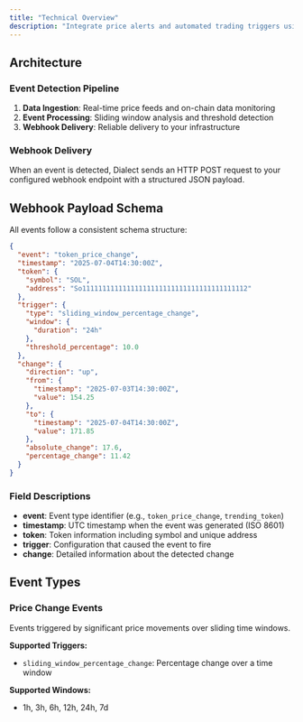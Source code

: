 ```yaml
---
title: "Technical Overview"
description: "Integrate price alerts and automated trading triggers using webhook events. Build powerful applications by subscribing to real-time market events. Configure price thresholds and receive structured webhook payloads to trigger your application logic."
---
```


## Architecture

### Event Detection Pipeline

1. **Data Ingestion**: Real-time price feeds and on-chain data monitoring
2. **Event Processing**: Sliding window analysis and threshold detection
3. **Webhook Delivery**: Reliable delivery to your infrastructure 

### Webhook Delivery

When an event is detected, Dialect sends an HTTP POST request to your configured webhook endpoint with a structured JSON payload.
## Webhook Payload Schema

All events follow a consistent schema structure:

```json
{
  "event": "token_price_change",
  "timestamp": "2025-07-04T14:30:00Z",
  "token": {
    "symbol": "SOL",
    "address": "So11111111111111111111111111111111111111112"
  },
  "trigger": {
    "type": "sliding_window_percentage_change",
    "window": {
      "duration": "24h"
    },
    "threshold_percentage": 10.0
  },
  "change": {
    "direction": "up",
    "from": {
      "timestamp": "2025-07-03T14:30:00Z",
      "value": 154.25
    },
    "to": {
      "timestamp": "2025-07-04T14:30:00Z",
      "value": 171.85
    },
    "absolute_change": 17.6,
    "percentage_change": 11.42
  }
}
```

### Field Descriptions

- **event**: Event type identifier (e.g., `token_price_change`, `trending_token`)
- **timestamp**: UTC timestamp when the event was generated (ISO 8601)
- **token**: Token information including symbol and unique address
- **trigger**: Configuration that caused the event to fire
- **change**: Detailed information about the detected change

## Event Types

### Price Change Events

Events triggered by significant price movements over sliding time windows.

**Supported Triggers:**
- `sliding_window_percentage_change`: Percentage change over a time window

**Supported Windows:**
- 1h, 3h, 6h, 12h, 24h, 7d
